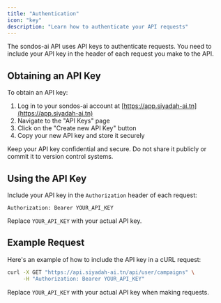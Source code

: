```yaml
---
title: "Authentication"
icon: "key"
description: "Learn how to authenticate your API requests"
---
```


The sondos-ai API uses API keys to authenticate requests. You need to include your API key in the header of each request you make to the API.

## Obtaining an API Key

To obtain an API key:

1. Log in to your sondos-ai account at [https://app.siyadah-ai.tn](https://app.siyadah-ai.tn)
2. Navigate to the "API Keys" page
3. Click on the "Create new API Key" button
4. Copy your new API key and store it securely

<Warning>
  Keep your API key confidential and secure. Do not share it publicly or commit
  it to version control systems.
</Warning>

## Using the API Key

Include your API key in the `Authorization` header of each request:

```
Authorization: Bearer YOUR_API_KEY
```

Replace `YOUR_API_KEY` with your actual API key.

## Example Request

Here's an example of how to include the API key in a cURL request:

```bash
curl -X GET "https://api.siyadah-ai.tn/api/user/campaigns" \
     -H "Authorization: Bearer YOUR_API_KEY"
```

Replace `YOUR_API_KEY` with your actual API key when making requests.

